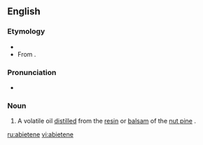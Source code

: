 ==English==

===Etymology===
* {{suffix|abietic|ene}}
* From {{etyl|la|en}} {{term|abies||lang=la|silver fir (tree)}}.

===Pronunciation===
*{{a|US}} {{IPA|/ˈæb.i.əˌtin/}}

===Noun===
{{en-noun}}

# {{context|organic chemistry}} A volatile oil [[distilled]] from the [[resin]] or [[balsam]] of the [[nut pine]] {{taxlink|Pinus sabiniana|species}}.

[[ru:abietene]]
[[vi:abietene]]